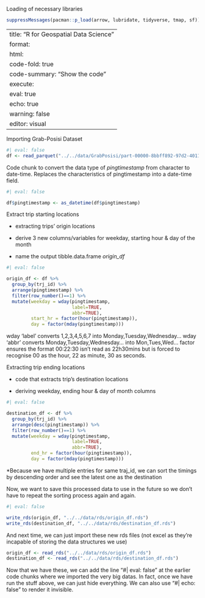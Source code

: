 Loading of necessary libraries

```r
suppressMessages(pacman::p_load(arrow, lubridate, tidyverse, tmap, sf))
```

---
title: "R for Geospatial Data Science"
format:
  html: 
    code-fold: true
    code-summary: "Show the code"
execute:
  eval: true
  echo: true
  warning: false
editor: visual
---

Importing Grab-Posisi Dataset

```r
#| eval: false
df <- read_parquet("../../data/GrabPosisi/part-00000-8bbff892-97d2-4011-9961-703e38972569.c000.snappy.parquet")
```

Code chunk to convert the data type of *pingtimestamp* from character to date-time. Replaces the characteristics of pingtimestamp into a date-time field.

```r
#| eval: false

df$pingtimestamp <- as_datetime(df$pingtimestamp)
```

Extract trip starting locations

-   extracting trips' origin locations

-   derive 3 new columns/variables for weekday, starting hour & day of the month

-   name the output tibble.data.frame *origin_df*

```r
#| eval: false

origin_df <- df %>%
  group_by(trj_id) %>%
  arrange(pingtimestamp) %>%
  filter(row_number()==1) %>%
  mutate(weekday = wday(pingtimestamp,
                        label=TRUE,
                        abbr=TRUE),
         start_hr = factor(hour(pingtimestamp)),
         day = factor(mday(pingtimestamp)))

```

wday 'label' converts 1,2,3,4,5,6,7 into Monday,Tuesday,Wednesday... wday 'abbr' converts Monday,Tuesday,Wednesday... into Mon,Tues,Wed... factor ensures the format 00:22:30 isn't read as 22h30mins but is forced to recognise 00 as the hour, 22 as minute, 30 as seconds.

Extracting trip ending locations

-   code that extracts trip's destination locations

-   deriving weekday, ending hour & day of month columns
```r
#| eval: false

destination_df <- df %>%
  group_by(trj_id) %>%
  arrange(desc(pingtimestamp)) %>%
  filter(row_number()==1) %>%
  mutate(weekday = wday(pingtimestamp,
                        label=TRUE,
                        abbr=TRUE),
         end_hr = factor(hour(pingtimestamp)),
         day = factor(mday(pingtimestamp)))
```


\*Because we have multiple entries for same traj_id, we can sort the timings by descending order and see the latest one as the destination


Now, we want to save this processed data to use in the future so we don't have to repeat the sorting process again and again.
```r
#| eval: false

write_rds(origin_df, "../../data/rds/origin_df.rds")
write_rds(destination_df, "../../data/rds/destination_df.rds")
```


And next time, we can just import these new rds files (not excel as they're incapable of storing the data structures we use)
```r
origin_df <- read_rds("../../data/rds/origin_df.rds")
destination_df <- read_rds("../../data/rds/destination_df.rds")
```
Now that we have these, we can add the line "#| eval: false" at the earlier code chunks where we imported the very big datas. In fact, once we have run the stuff above, we can just hide everything. We can also use "#| echo: false" to render it invisible.
